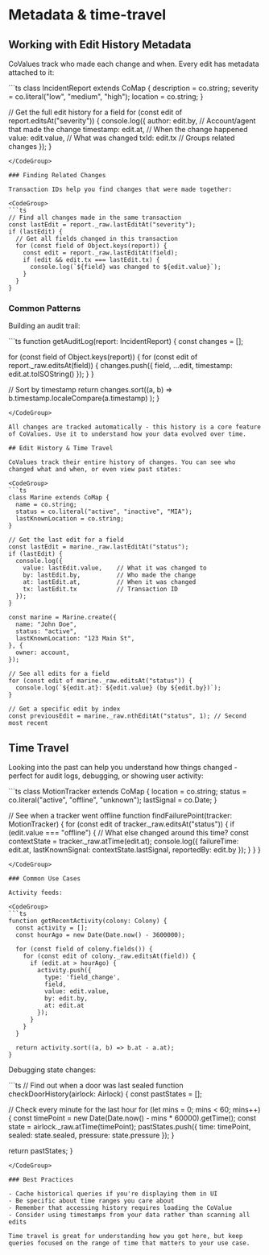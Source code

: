 

# Metadata & time-travel

## Working with Edit History Metadata

CoValues track who made each change and when. Every edit has metadata attached to it:

<CodeGroup>
```ts
class IncidentReport extends CoMap {
  description = co.string;
  severity = co.literal("low", "medium", "high");
  location = co.string;
}

// Get the full edit history for a field
for (const edit of report.editsAt("severity")) {
  console.log({
    author: edit.by,        // Account/agent that made the change
    timestamp: edit.at,     // When the change happened 
    value: edit.value,      // What was changed
    txId: edit.tx           // Groups related changes
  });
}
```
</CodeGroup>

### Finding Related Changes

Transaction IDs help you find changes that were made together:

<CodeGroup>
```ts
// Find all changes made in the same transaction
const lastEdit = report._raw.lastEditAt("severity");
if (lastEdit) {
  // Get all fields changed in this transaction
  for (const field of Object.keys(report)) {
    const edit = report._raw.lastEditAt(field);
    if (edit && edit.tx === lastEdit.tx) {
      console.log(`${field} was changed to ${edit.value}`);
    }
  }
}
```
</CodeGroup>

### Common Patterns

Building an audit trail:

<CodeGroup>
```ts
function getAuditLog(report: IncidentReport) {
  const changes = [];
  
  for (const field of Object.keys(report)) {
    for (const edit of report._raw.editsAt(field)) {
      changes.push({
        field,
        ...edit,
        timestamp: edit.at.toISOString()
      });
    }
  }
  
  // Sort by timestamp
  return changes.sort((a, b) => 
    b.timestamp.localeCompare(a.timestamp)
  );
}
```
</CodeGroup>

All changes are tracked automatically - this history is a core feature of CoValues. Use it to understand how your data evolved over time.

## Edit History & Time Travel

CoValues track their entire history of changes. You can see who changed what and when, or even view past states:

<CodeGroup> 
```ts
class Marine extends CoMap {
  name = co.string;
  status = co.literal("active", "inactive", "MIA");
  lastKnownLocation = co.string;
}

// Get the last edit for a field
const lastEdit = marine._raw.lastEditAt("status");
if (lastEdit) {
  console.log({
    value: lastEdit.value,    // What it was changed to
    by: lastEdit.by,          // Who made the change
    at: lastEdit.at,          // When it was changed
    tx: lastEdit.tx           // Transaction ID
  });
}

const marine = Marine.create({
  name: "John Doe",
  status: "active",
  lastKnownLocation: "123 Main St",
}, {
  owner: account,
});

// See all edits for a field
for (const edit of marine._raw.editsAt("status")) {
  console.log(`${edit.at}: ${edit.value} (by ${edit.by})`);
}

// Get a specific edit by index
const previousEdit = marine._raw.nthEditAt("status", 1); // Second most recent
```
</CodeGroup>

## Time Travel

Looking into the past can help you understand how things changed - perfect for audit logs, debugging, or showing user activity:

<CodeGroup>
```ts
class MotionTracker extends CoMap {
  location = co.string;
  status = co.literal("active", "offline", "unknown");
  lastSignal = co.Date;
}

// See when a tracker went offline
function findFailurePoint(tracker: MotionTracker) {
  for (const edit of tracker._raw.editsAt("status")) {
    if (edit.value === "offline") {
      // What else changed around this time?
      const contextState = tracker._raw.atTime(edit.at);
      console.log({
        failureTime: edit.at,
        lastKnownSignal: contextState.lastSignal,
        reportedBy: edit.by
      });
    }
  }
}
```
</CodeGroup>

### Common Use Cases

Activity feeds:

<CodeGroup>
```ts
function getRecentActivity(colony: Colony) {
  const activity = [];
  const hourAgo = new Date(Date.now() - 3600000);
  
  for (const field of colony.fields()) {
    for (const edit of colony._raw.editsAt(field)) {
      if (edit.at > hourAgo) {
        activity.push({
          type: 'field_change',
          field,
          value: edit.value,
          by: edit.by,
          at: edit.at
        });
      }
    }
  }
  
  return activity.sort((a, b) => b.at - a.at);
}
```
</CodeGroup>

Debugging state changes:

<CodeGroup>
```ts
// Find out when a door was last sealed
function checkDoorHistory(airlock: Airlock) {
  const pastStates = [];
  
  // Check every minute for the last hour
  for (let mins = 0; mins < 60; mins++) {
    const timePoint = new Date(Date.now() - mins * 60000).getTime();
    const state = airlock._raw.atTime(timePoint);
    pastStates.push({
      time: timePoint,
      sealed: state.sealed,
      pressure: state.pressure
    });
  }
  
  return pastStates;
}
```
</CodeGroup>

### Best Practices

- Cache historical queries if you're displaying them in UI
- Be specific about time ranges you care about
- Remember that accessing history requires loading the CoValue
- Consider using timestamps from your data rather than scanning all edits

Time travel is great for understanding how you got here, but keep queries focused on the range of time that matters to your use case.